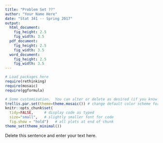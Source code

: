 ```yaml
---
title: "Problem Set ??"
author: "Your Name Here"
date: "Stat 341 -- Spring 2017"
output:
  html_document:
    fig_height: 2.5
    fig_width: 3.5
  pdf_document:
    fig_height: 2.5
    fig_width: 3.5
  word_document:
    fig_height: 2.5
    fig_width: 3.5
---
```


```r
# Load packages here 
require(rethinking)
require(mosaic)   
require(ggformula)

# Some customization.  You can alter or delete as desired (if you know what you are doing).
trellis.par.set(theme=theme.mosaic()) # change default color scheme for lattice
knitr::opts_chunk$set(
  tidy=FALSE,     # display code as typed
  size="small",   # slightly smaller font for code
  fig.show = "hold")   # all plots at end of chunk
theme_set(theme_minimal())
```

Delete this sentence and enter your text here.